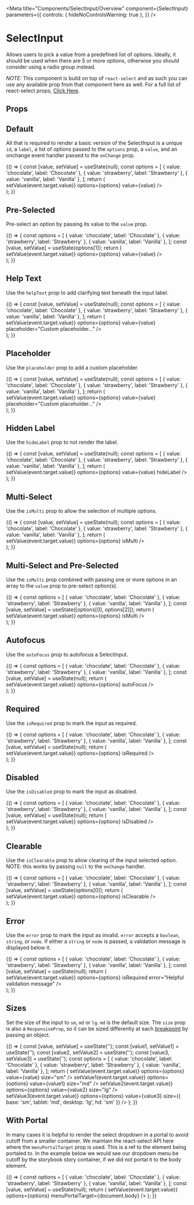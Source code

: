 
<Meta
  title="Components/SelectInput/Overview"
  component={SelectInput}
  parameters={{
    controls: { hideNoControlsWarning: true },
  }}
/>

# SelectInput

Allows users to pick a value from a predefined list of options. Ideally, it should be used when there are 5 or more options, otherwise you should consider using a radio group instead.

_NOTE:_ This component is build on top of `react-select` and as such you can use any available prop from that component here as well. For a full list
of react-select props, [Click Here](https://react-select.com/props).

## Props

<ArgsTable of={SelectInput} />

## Default

All that is required to render a basic version of the SelectInput is a unique `id`, a `label`, a list of options passed to the `options` prop, a `value`, and an onchange event handler passed to the `onChange` prop.

<Canvas>
  <Story name="Default">
    {() => {
      const [value, setValue] = useState(null);
      const options = [
        { value: 'chocolate', label: 'Chocolate' },
        { value: 'strawberry', label: 'Strawberry' },
        { value: 'vanilla', label: 'Vanilla' },
      ];
      return (
        <div style={{ height: '200px' }}>
          <SelectInput
            id="singleSelectWithLabel"
            label="Label"
            onChange={event => setValue(event.target.value)}
            options={options}
            value={value}
          />
        </div>
      );
    }}
  </Story>
</Canvas>

## Pre-Selected

Pre-select an option by passing its value to the `value` prop.

<Canvas>
  <Story name="Pre-Selected">
    {() => {
      const options = [
        { value: 'chocolate', label: 'Chocolate' },
        { value: 'strawberry', label: 'Strawberry' },
        { value: 'vanilla', label: 'Vanilla' },
      ];
      const [value, setValue] = useState(options[1]);
      return (
        <div style={{ height: '200px' }}>
          <SelectInput
            id="preSelected"
            label="Label"
            onChange={event => setValue(event.target.value)}
            options={options}
            value={value}
          />
        </div>
      );
    }}
  </Story>
</Canvas>

## Help Text

Use the `helpText` prop to add clarifying text beneath the input label.

<Canvas>
  <Story name="Help Text">
    {() => {
      const [value, setValue] = useState(null);
      const options = [
        { value: 'chocolate', label: 'Chocolate' },
        { value: 'strawberry', label: 'Strawberry' },
        { value: 'vanilla', label: 'Vanilla' },
      ];
      return (
        <div style={{ height: '200px' }}>
          <SelectInput
            id="helpText"
            label="Flavor"
            helpText="Choose your favorite flavor"
            onChange={event => setValue(event.target.value)}
            options={options}
            value={value}
            placeholder="Custom placeholder..."
          />
        </div>
      );
    }}
  </Story>
</Canvas>

## Placeholder

Use the `placeholder` prop to add a custom placeholder.

<Canvas>
  <Story name="Placeholder">
    {() => {
      const [value, setValue] = useState(null);
      const options = [
        { value: 'chocolate', label: 'Chocolate' },
        { value: 'strawberry', label: 'Strawberry' },
        { value: 'vanilla', label: 'Vanilla' },
      ];
      return (
        <div style={{ height: '200px' }}>
          <SelectInput
            id="customPlaceholder"
            label="Label"
            onChange={event => setValue(event.target.value)}
            options={options}
            value={value}
            placeholder="Custom placeholder..."
          />
        </div>
      );
    }}
  </Story>
</Canvas>

## Hidden Label

Use the `hideLabel` prop to not render the label.

<Canvas>
  <Story name="Hidden Label">
    {() => {
      const [value, setValue] = useState(null);
      const options = [
        { value: 'chocolate', label: 'Chocolate' },
        { value: 'strawberry', label: 'Strawberry' },
        { value: 'vanilla', label: 'Vanilla' },
      ];
      return (
        <div style={{ height: '175px' }}>
          <SelectInput
            id="labelHidden"
            label="My label is hidden"
            onChange={event => setValue(event.target.value)}
            options={options}
            value={value}
            hideLabel
          />
        </div>
      );
    }}
  </Story>
</Canvas>

## Multi-Select

Use the `isMulti` prop to allow the selection of multiple options.

<Canvas>
  <Story name="Multi-Select">
    {() => {
      const [value, setValue] = useState(null);
      const options = [
        { value: 'chocolate', label: 'Chocolate' },
        { value: 'strawberry', label: 'Strawberry' },
        { value: 'vanilla', label: 'Vanilla' },
      ];
      return (
        <div style={{ height: '200px' }}>
          <SelectInput
            id="multiSelect"
            label="Label"
            value={value}
            onChange={event => setValue(event.target.value)}
            options={options}
            isMulti
          />
        </div>
      );
    }}
  </Story>
</Canvas>

## Multi-Select and Pre-Selected

Use the `isMulti` prop combined with passing one or more options in an array to the `value` prop to pre-select option(s).

<Canvas>
  <Story name="Multi-Select and Pre-Selected">
    {() => {
      const options = [
        { value: 'chocolate', label: 'Chocolate' },
        { value: 'strawberry', label: 'Strawberry' },
        { value: 'vanilla', label: 'Vanilla' },
      ];
      const [value, setValue] = useState([options[0], options[2]]);
      return (
        <div style={{ height: '200px' }}>
          <SelectInput
            id="preSelectMultiSelect"
            label="Label"
            value={value}
            onChange={event => setValue(event.target.value)}
            options={options}
            isMulti
          />
        </div>
      );
    }}
  </Story>
</Canvas>

## Autofocus

Use the `autoFocus` prop to autofocus a SelectInput.

<Canvas>
  <Story name="Autofocus">
    {() => {
      const options = [
        { value: 'chocolate', label: 'Chocolate' },
        { value: 'strawberry', label: 'Strawberry' },
        { value: 'vanilla', label: 'Vanilla' },
      ];
      const [value, setValue] = useState(null);
      return (
        <div style={{ height: '200px' }}>
          <SelectInput
            id="autoFocus"
            label="Label"
            value={value}
            onChange={event => setValue(event.target.value)}
            options={options}
            autoFocus
          />
        </div>
      );
    }}
  </Story>
</Canvas>

## Required

Use the `isRequired` prop to mark the input as required.

<Canvas>
  <Story name="Required">
    {() => {
      const options = [
        { value: 'chocolate', label: 'Chocolate' },
        { value: 'strawberry', label: 'Strawberry' },
        { value: 'vanilla', label: 'Vanilla' },
      ];
      const [value, setValue] = useState(null);
      return (
        <div style={{ height: '200px' }}>
          <SelectInput
            id="required"
            label="Label"
            value={value}
            onChange={event => setValue(event.target.value)}
            options={options}
            isRequired
          />
        </div>
      );
    }}
  </Story>
</Canvas>

## Disabled

Use the `isDisabled` prop to mark the input as disabled.

<Canvas>
  <Story name="Disabled">
    {() => {
      const options = [
        { value: 'chocolate', label: 'Chocolate' },
        { value: 'strawberry', label: 'Strawberry' },
        { value: 'vanilla', label: 'Vanilla' },
      ];
      const [value, setValue] = useState(null);
      return (
        <div style={{ height: '85px' }}>
          <SelectInput
            id="disabled"
            label="Label"
            value={value}
            onChange={event => setValue(event.target.value)}
            options={options}
            isDisabled
          />
        </div>
      );
    }}
  </Story>
</Canvas>

## Clearable

Use the `isClearable` prop to allow clearing of the input selected option. NOTE: this works by passing `null`
to the `onChange` handler.

<Canvas>
  <Story name="Clearable">
    {() => {
      const options = [
        { value: 'chocolate', label: 'Chocolate' },
        { value: 'strawberry', label: 'Strawberry' },
        { value: 'vanilla', label: 'Vanilla' },
      ];
      const [value, setValue] = useState(options[0]);
      return (
        <div style={{ height: '200px' }}>
          <SelectInput
            id="clearable"
            label="Label"
            value={value}
            name="myClearableSelect"
            onChange={event => setValue(event.target.value)}
            options={options}
            isClearable
          />
        </div>
      );
    }}
  </Story>
</Canvas>

## Error

Use the `error` prop to mark the input as invalid. `error` accepts a `boolean`, `string`, or `node`. If either a `string` or `node` is passed, a validation message is displayed below it.

<Canvas>
  <Story name="Error">
    {() => {
      const options = [
        { value: 'chocolate', label: 'Chocolate' },
        { value: 'strawberry', label: 'Strawberry' },
        { value: 'vanilla', label: 'Vanilla' },
      ];
      const [value, setValue] = useState(null);
      return (
        <div style={{ height: '200px' }}>
          <SelectInput
            id="error"
            label="Label"
            value={value}
            onChange={event => setValue(event.target.value)}
            options={options}
            isRequired
            error="Helpful validation message"
          />
        </div>
      );
    }}
  </Story>
</Canvas>

## Sizes

Set the size of the input to `sm`, `md` or `lg`. `md` is the default size.
The `size` prop is also a `ResponsiveProp`, so it can be sized differently at each [breakpoint](?path=/docs/design-tokens-design-tokens--page#breakpoints) by passing an object.

<Canvas>
  <Story name="Size">
    {() => {
      const [value, setValue] = useState('');
      const [value1, setValue1] = useState('');
      const [value2, setValue2] = useState('');
      const [value3, setValue3] = useState('');
      const options = [
        { value: 'chocolate', label: 'Chocolate' },
        { value: 'strawberry', label: 'Strawberry' },
        { value: 'vanilla', label: 'Vanilla' },
      ];
      return (
        <Box gap="md" height="360px">
          <SelectInput
            id="smallSelect"
            label="Small"
            onChange={event => setValue(event.target.value)}
            options={options}
            value={value}
            size="sm"
          />
          <SelectInput
            id="mediumSelect"
            label="Medium"
            onChange={event => setValue1(event.target.value)}
            options={options}
            value={value1}
            size="md"
          />
          <SelectInput
            id="largeSelect"
            label="Large"
            onChange={event => setValue2(event.target.value)}
            options={options}
            value={value2}
            size="lg"
          />
          <SelectInput
            id="responsiveSelect"
            label="Responsive"
            onChange={event => setValue3(event.target.value)}
            options={options}
            value={value3}
            size={{ base: 'sm', tablet: 'md', desktop: 'lg', hd: 'sm' }}
          />
        </Box>
      );
    }}
  </Story>
</Canvas>

## With Portal

In many cases it is helpful to render the select dropdown in a portal to avoid cutoff from a smaller container.
We maintain the react-select API here where the `menuPortalTarget` prop is used. This is a ref to the element
being portaled to. In the example below we would see our dropdown menu be cutoff by the storybook story container,
if we did not portal it to the body element.

<Canvas>
  <Story name="Portal">
    {() => {
      const options = [
        { value: 'chocolate', label: 'Chocolate' },
        { value: 'strawberry', label: 'Strawberry' },
        { value: 'vanilla', label: 'Vanilla' },
      ];
      const [value, setValue] = useState(null);
      return (
        <SelectInput
          id="portal"
          label="Flavors"
          value={value}
          onChange={event => setValue(event.target.value)}
          options={options}
          menuPortalTarget={document.body}
        />
      );
    }}
  </Story>
</Canvas>